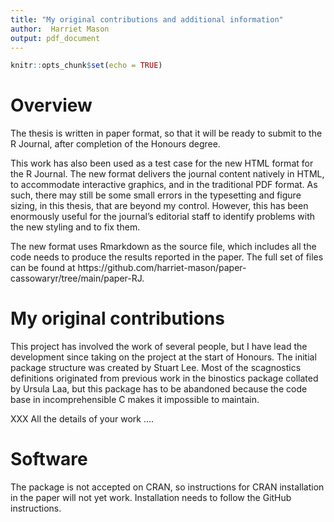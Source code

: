 ```yaml
---
title: "My original contributions and additional information"
author:  Harriet Mason
output: pdf_document
---
```


```r
knitr::opts_chunk$set(echo = TRUE)
```

# Overview

The thesis is written in paper format, so that it will be ready to submit to the R Journal, after completion of the Honours degree. 

This work has also been used as a test case for the new HTML format for the R Journal. The new format delivers the journal content natively in HTML, to accommodate interactive graphics, and in the traditional PDF format. As such, there may still be some small errors in the typesetting and figure sizing, in this thesis, that are beyond my control. However, this has been enormously useful for the journal's editorial staff to identify problems with the new styling and to fix them. 

The new format uses Rmarkdown as the source file, which includes all the code needs to produce the results reported in the paper. The full set of files can be found at https://github.com/harriet-mason/paper-cassowaryr/tree/main/paper-RJ.

# My original contributions

This project has involved the work of several people, but I have lead the development since taking on the project at the start of Honours. The initial package structure was created by Stuart Lee. Most of the scagnostics definitions originated from previous work in the binostics package collated by Ursula Laa, but this package has to be abandoned because the code base in incomprehensible C makes it impossible to maintain.

XXX All the details of your work ....

# Software

The package is not accepted on CRAN, so instructions for CRAN installation in the paper will not yet work. Installation needs to follow the GitHub instructions.